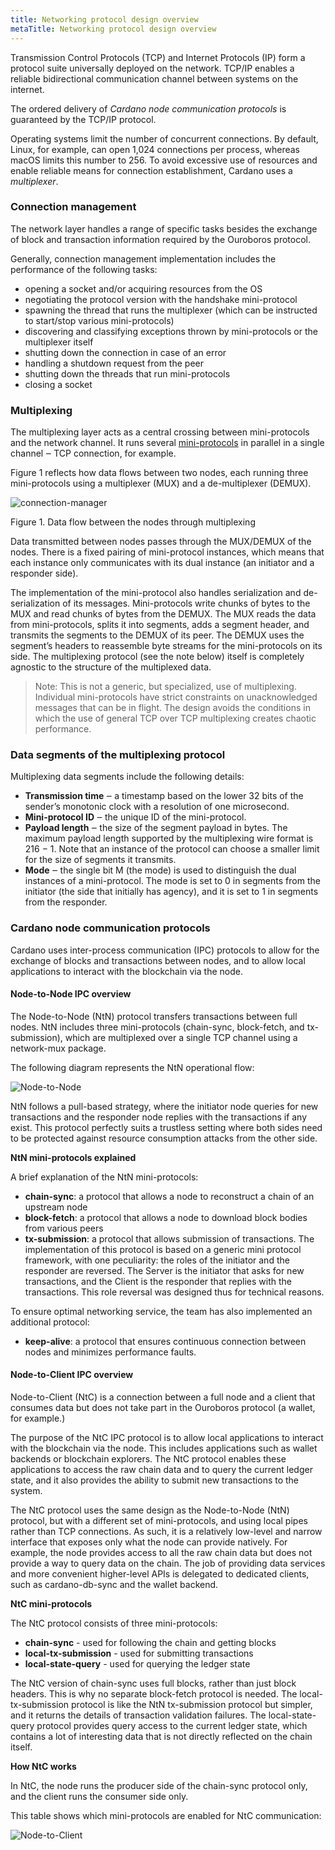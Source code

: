 ```yaml
---
title: Networking protocol design overview
metaTitle: Networking protocol design overview
---
```


Transmission Control Protocols (TCP) and Internet Protocols (IP) form a protocol
suite universally deployed on the network. TCP/IP enables a reliable
bidirectional communication channel between systems on the internet.

The ordered delivery of *Cardano node communication protocols* is guaranteed by the TCP/IP protocol.

Operating systems limit the number of concurrent connections. By default, Linux,
for example, can open 1,024 connections per process, whereas macOS limits this
number to 256. To avoid excessive use of resources and enable reliable means for
connection establishment, Cardano uses a _multiplexer_.

### Connection management 

The network layer handles a range of specific tasks besides the exchange of
block and transaction information required by the Ouroboros protocol.

Generally, connection management implementation includes the performance of the
following tasks:

- opening a socket and/or acquiring resources from the OS
- negotiating the protocol version with the handshake mini-protocol
- spawning the thread that runs the multiplexer (which can be instructed to
  start/stop various mini-protocols)
- discovering and classifying exceptions thrown by mini-protocols or the
  multiplexer itself
- shutting down the connection in case of an error
- handling a shutdown request from the peer
- shutting down the threads that run mini-protocols
- closing a socket

### Multiplexing

The multiplexing layer acts as a central crossing between mini-protocols and the network channel. It runs several [mini-protocols](/explore-cardano/cardano-network/about-the-cardano-network/#utilizingmini-protocols) in parallel in a single channel ‒ TCP connection, for example.

Figure 1 reflects how data flows between two nodes, each running three
mini-protocols using a multiplexer (MUX) and a de-multiplexer (DEMUX).

![connection-manager](connection-manager.png)

Figure 1. Data flow between the nodes through multiplexing

Data transmitted between nodes passes through the MUX/DEMUX of the nodes. There
is a fixed pairing of mini-protocol instances, which means that each instance
only communicates with its dual instance (an initiator and a responder side).

The implementation of the mini-protocol also handles serialization and
de-serialization of its messages. Mini-protocols write chunks of bytes to the
MUX and read chunks of bytes from the DEMUX. The MUX reads the data from
mini-protocols, splits it into segments, adds a segment header, and transmits
the segments to the DEMUX of its peer. The DEMUX uses the segment’s headers to
reassemble byte streams for the mini-protocols on its side. The multiplexing
protocol (see the note below) itself is completely agnostic to the structure of
the multiplexed data.

> Note: This is not a generic, but specialized, use of multiplexing. Individual
> mini-protocols have strict constraints on unacknowledged messages that can be
> in flight. The design avoids the conditions in which the use of general TCP
> over TCP multiplexing creates chaotic performance.

### Data segments of the multiplexing protocol

Multiplexing data segments include the following details:

- **Transmission time** ‒ a timestamp based on the lower 32 bits of the sender’s
  monotonic clock with a resolution of one microsecond.
- **Mini-protocol ID** ‒ the unique ID of the mini-protocol.
- **Payload length** ‒ the size of the segment payload in bytes. The maximum
  payload length supported by the multiplexing wire format is 216 − 1. Note that
  an instance of the protocol can choose a smaller limit for the size of
  segments it transmits.
- **Mode** ‒ the single bit M (the mode) is used to distinguish the dual
  instances of a mini-protocol. The mode is set to 0 in segments from the
  initiator (the side that initially has agency), and it is set to 1 in segments
  from the responder.

### Cardano node communication protocols

Cardano uses inter-process communication (IPC) protocols to allow for the
exchange of blocks and transactions between nodes, and to allow local
applications to interact with the blockchain via the node.

#### Node-to-Node IPC overview

The Node-to-Node (NtN) protocol transfers transactions between full nodes. NtN
includes three mini-protocols (chain-sync, block-fetch, and tx-submission),
which are multiplexed over a single TCP channel using a network-mux package.

The following diagram represents the NtN operational flow:

![Node-to-Node](node-to-node-ipc.png)

NtN follows a pull-based strategy, where the initiator node queries for new
transactions and the responder node replies with the transactions if any exist.
This protocol perfectly suits a trustless setting where both sides need to be
protected against resource consumption attacks from the other side.

**NtN mini-protocols explained**

A brief explanation of the NtN mini-protocols:

- **chain-sync**: a protocol that allows a node to reconstruct a chain of an
  upstream node
- **block-fetch**: a protocol that allows a node to download block bodies from
  various peers
- **tx-submission**: a protocol that allows submission of transactions. The
  implementation of this protocol is based on a generic mini protocol framework,
  with one peculiarity: the roles of the initiator and the responder are
  reversed. The Server is the initiator that asks for new transactions, and the
  Client is the responder that replies with the transactions. This role reversal
  was designed thus for technical reasons.

To ensure optimal networking service, the team has also implemented an additional protocol:

-  **keep-alive**: a protocol that ensures continuous connection between nodes and minimizes performance faults.

#### Node-to-Client IPC overview

Node-to-Client (NtC) is a connection between a full node and a client that
consumes data but does not take part in the Ouroboros protocol (a wallet, for
example.)

The purpose of the NtC IPC protocol is to allow local applications to interact
with the blockchain via the node. This includes applications such as wallet
backends or blockchain explorers. The NtC protocol enables these applications to
access the raw chain data and to query the current ledger state, and it also
provides the ability to submit new transactions to the system.

The NtC protocol uses the same design as the Node-to-Node (NtN) protocol, but
with a different set of mini-protocols, and using local pipes rather than TCP
connections. As such, it is a relatively low-level and narrow interface that
exposes only what the node can provide natively. For example, the node provides
access to all the raw chain data but does not provide a way to query data on the
chain. The job of providing data services and more convenient higher-level APIs
is delegated to dedicated clients, such as cardano-db-sync and the wallet
backend.

**NtC mini-protocols**

The NtC protocol consists of three mini-protocols:

- **chain-sync** - used for following the chain and getting blocks
- **local-tx-submission** - used for submitting transactions
- **local-state-query** - used for querying the ledger state

The NtC version of chain-sync uses full blocks, rather than just block headers.
This is why no separate block-fetch protocol is needed. The local-tx-submission
protocol is like the NtN tx-submission protocol but simpler, and it returns the
details of transaction validation failures. The local-state-query protocol
provides query access to the current ledger state, which contains a lot of
interesting data that is not directly reflected on the chain itself.

**How NtC works**

In NtC, the node runs the producer side of the chain-sync protocol only, and the
client runs the consumer side only.

This table shows which mini-protocols are enabled for NtC communication:

![Node-to-Client](node-to-client-ipc.png)
